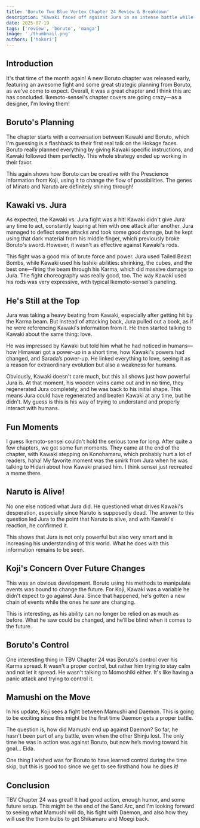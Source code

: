 ```yaml
---
title: 'Boruto Two Blue Vortex Chapter 24 Review & Breakdown'
description: "Kawaki faces off against Jura in an intense battle while Boruto's strategic planning unfolds. A shocking revelation about Naruto emerges as the Sand Arc reaches its climax."
date: 2025-07-19
tags: ['review', 'boruto', 'manga']
image: './thumbnail.png'
authors: ['hokori']
---
```


## Introduction

It's that time of the month again! A new Boruto chapter was released early, featuring an awesome fight and some great strategic planning from Boruto, as we've come to expect. Overall, it was a great chapter and I think this arc has concluded. Ikemoto-sensei's chapter covers are going crazy—as a designer, I'm loving them!

## Boruto's Planning

The chapter starts with a conversation between Kawaki and Boruto, which I'm guessing is a flashback to their first real talk on the Hokage faces. Boruto really planned everything by giving Kawaki specific instructions, and Kawaki followed them perfectly. This whole strategy ended up working in their favor.

This again shows how Boruto can be creative with the Prescience information from Koji, using it to change the flow of possibilities. The genes of Minato and Naruto are definitely shining through!

## Kawaki vs. Jura

As expected, the Kawaki vs. Jura fight was a hit! Kawaki didn't give Jura any time to act, constantly leaping at him with one attack after another. Jura managed to deflect some attacks and took some good damage, but he kept using that dark material from his middle finger, which previously broke Boruto's sword. However, it wasn't as effective against Kawaki's rods.

This fight was a good mix of brute force and power. Jura used Tailed Beast Bombs, while Kawaki used his Isshiki abilities: shrinking, the cubes, and the best one—firing the beam through his Karma, which did massive damage to Jura. The fight choreography was really good, too. The way Kawaki used his rods was very expressive, with typical Ikemoto-sensei's paneling.

## He's Still at the Top

Jura was taking a heavy beating from Kawaki, especially after getting hit by the Karma beam. But instead of attacking back, Jura pulled out a book, as if he were referencing Kawaki's information from it. He then started talking to Kawaki about the same thing: love.

He was impressed by Kawaki but told him what he had noticed in humans—how Himawari got a power-up in a short time, how Kawaki's powers had changed, and Sarada’s power-up. He linked everything to love, seeing it as a reason for extraordinary evolution but also a weakness for humans.

Obviously, Kawaki doesn't care much, but this all shows just how powerful Jura is. At that moment, his wooden veins came out and in no time, they regenerated Jura completely, and he was back to his initial shape. This means Jura could have regenerated and beaten Kawaki at any time, but he didn't. My guess is this is his way of trying to understand and properly interact with humans.

## Fun Moments

I guess Ikemoto-sensei couldn't hold the serious tone for long. After quite a few chapters, we got some fun moments. They came at the end of the chapter, with Kawaki stepping on Konohamaru, which probably hurt a lot of readers, haha! My favorite moment was the smirk from Jura when he was talking to Hidari about how Kawaki praised him. I think sensei just recreated a meme there.

## Naruto is Alive!

No one else noticed what Jura did. He questioned what drives Kawaki's desperation, especially since Naruto is supposedly dead. The answer to this question led Jura to the point that Naruto is alive, and with Kawaki's reaction, he confirmed it.

This shows that Jura is not only powerful but also very smart and is increasing his understanding of this world. What he does with this information remains to be seen.

## Koji's Concern Over Future Changes

This was an obvious development. Boruto using his methods to manipulate events was bound to change the future. For Koji, Kawaki was a variable he didn't expect to go against Jura. Since that happened, he's gotten a new chain of events while the ones he saw are changing.

This is interesting, as his ability can no longer be relied on as much as before. What he saw could be changed, and he’ll be blind when it comes to the future.

## Boruto's Control

One interesting thing in TBV Chapter 24 was Boruto's control over his Karma spread. It wasn't a proper control, but rather him trying to stay calm and not let it spread. He wasn't talking to Momoshiki either. It's like having a panic attack and trying to control it.

## Mamushi on the Move

In his update, Koji sees a fight between Mamushi and Daemon. This is going to be exciting since this might be the first time Daemon gets a proper battle.

The question is, how did Mamushi end up against Daemon? So far, he hasn't been part of any battle, even when the other Shinju lost. The only time he was in action was against Boruto, but now he’s moving toward his goal… Eida.

One thing I wished was for Boruto to have learned control during the time skip, but this is good too since we get to see firsthand how he does it!

## Conclusion

TBV Chapter 24 was great! It had good action, enough humor, and some future setup. This might be the end of the Sand Arc, and I'm looking forward to seeing what Mamushi will do, his fight with Daemon, and also how they will use the thorn bulbs to get Shikamaru and Moegi back.
